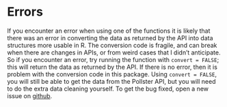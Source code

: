 # Errors

If you encounter an error when using one of the functions it is likely that there was an error in converting the data as returned by the API into data structures more usable in R.
The conversion code is fragile, and can break when there are changes in APIs, or from weird cases that I didn't anticipate.
So if you encounter an error, try running the function with `convert = FALSE`; this will return the data as returned by the API.
If there is no error, then it is problem with the conversion code in this package.
Using `convert = FALSE`, you will still be able to get the data from the Pollster API, but you will need to do the extra data cleaning yourself.
To get the bug fixed, open a new issue on [github](https://github.com/rOpenGov/pollstR/issues).


<!--  LocalWords:  API APIs github
 -->
